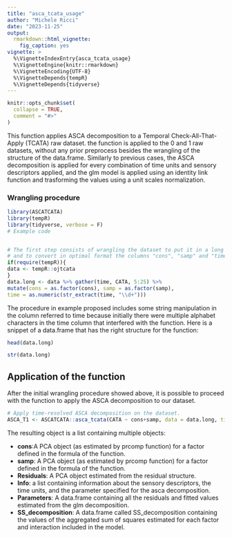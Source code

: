 ---
title: "asca_tcata_usage"
author: "Michele Ricci"
date: "2023-11-25"
output: 
  rmarkdown::html_vignette:
    fig_caption: yes
vignette: >
  %\VignetteIndexEntry{asca_tcata_usage}
  %\VignetteEngine{knitr::rmarkdown}
  %\VignetteEncoding{UTF-8}
  %\VignetteDepends{tempR}
  %\VignetteDepends{tidyverse}
---

```{r setup, include = FALSE}
knitr::opts_chunk$set(
  collapse = TRUE,
  comment = "#>"
)
```

This function applies ASCA decomposition to a Temporal Check-All-That-Apply (TCATA) raw dataset. the function is applied to the 0 and 1 raw datasets, without any prior preprocess besides the wrangling of the structure of the data.frame. Similarly to previous cases, the ASCA decomposition is applied for every combination of time units and sensory descriptors applied, and the glm model is applied using an identity link function and trasforming the values using a unit scales normalization.

### Wrangling procedure

```{r}
library(ASCATCATA)
library(tempR)
library(tidyverse, verbose = F)
# Example code


# The first step consists of wrangling the dataset to put it in a long format
# and to convert in optimal format the columns "cons", "samp" and "time".
if(require(tempR)){
data <- tempR::ojtcata
}
data.long <- data %>% gather(time, CATA, 5:25) %>%
mutate(cons = as.factor(cons), samp = as.factor(samp),
time = as.numeric(str_extract(time, "\\d+")))

```


The procedure in example proposed includes some string manipulation in the column referred to time because initially there were multiple alphabet characters in the time column that interfered with the function. Here is a snippet of a data.frame that has the right structure for the function:

```{r}
head(data.long)

str(data.long)
```

## Application of the function

After the initial wrangling procedure showed above, it is possible to proceed with the function to apply the ASCA decomposition to our dataset.

```{r}
# Apply time-resolved ASCA decomposition on the dataset.
ASCA_T1 <- ASCATCATA::asca_tcata(CATA ~ cons+samp, data = data.long, timecol = "time", attributes = "attribute")

```


The resulting object is a list containing multiple objects:

* **cons**:A PCA object (as estimated by prcomp function) for a factor defined in the formula of the function.
* **samp**: A PCA object (as estimated by prcomp function) for a factor defined in the formula of the function.
* **Residuals**: A PCA object estimated from the residual structure.
* **Info**: a list containing information about the sensory descriptors, the time units, and the parameter specified for the asca decomposition.
* **Parameters**: A data.frame containing all the residuals and fitted values estimated from the glm decomposition.
* **SS_decomposition**: A data.frame called SS_decomposition containing the values of the aggregated sum of squares estimated for each factor and interaction included in the model.





